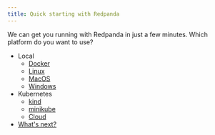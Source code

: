```yaml
---
title: Quick starting with Redpanda
---
```


We can get you running with Redpanda in just a few minutes.
Which platform do you want to use?

- Local
    - [Docker](./quick-start-docker)
    - [Linux](./quick-start-linux) 
    - [MacOS](./quick-start-macos)
    - [Windows](./quick-start-windows)
- Kubernetes
    - [kind](./kubernetes-qs-local-access)
    - [minikube](./kubernetes-qs-minikube)
    - [Cloud](./kubernetes-qs-cloud)
- [What's next?](./what-is-next)

